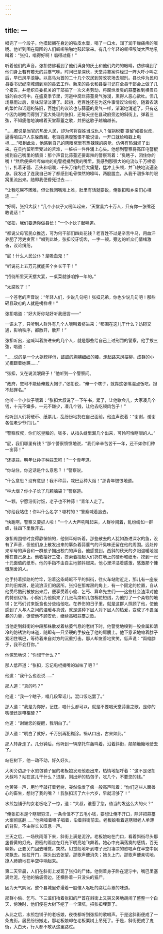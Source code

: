 ```yaml
---
---
---
```

title: 一
---




唱完了一个段子，他摸起搁在身边的铁皮水壶，喝了一口水，润了润干燥痛疼的喉咙。他听到围在周围的人们噼噼啪啪地鼓起掌来。有几个年轻的嘶哑喉咙大声地吼叫着：“张扣，唱得好啊！唱得过瘾！”

听着他们的声音，张扣仿佛看到了他们满身的灰土和他们灼灼的眼睛，仿佛嗅到了他们身上若有若无的蒜薹气味。时间已是深秋，天堂蒜薹案件经过一阵大呼小叫之后，早已风平浪静。以高马为首的二十几个农民到劳改农场去服刑。县长仲为民和县委书记纪南城调到别的县去工作。新来的县长和县委书记在全县干部会上做了几个报告，并组织县委机关的干部搞了一次义务劳动，将腐烂发臭的蒜薹推到横贯县城的白水河中。在盛夏季节里，河道中腐烂蒜薹臭气弥漫，熏得人恶心欲吐。但几场暴雨过后，臭味渐渐淡薄了。起初，老百姓还在为这件事情议论纷纷，随着农活的繁忙和话题的陈旧，百姓们的议论也与蒜薹的臭气一样，渐渐地消逝了。只有这个因为眼瞎而得到了宽大处理的张扣，还每天坐在县政府旁边的斜街上，弹着三弦，不知疲倦地演唱着天堂蒜薹之歌，并把这歌子越编越长。

“……都说是当官的热爱人民，却为何将百姓当成仇人？催捐税要‘提留’如狼似虎，逼得咱庄户人东躲西藏。老百姓满腹冤恨不敢说话，一开口就给咱戳上电棍……”唱到此处，他感到自己的瞎眼窝里有热辣辣的感觉，仿佛有热泪涌了出来。在县拘留所里受过的苦难，一桩桩一件件涌上心头。他想到警察将高压电警棍捅到自己嘴里的情景：那个声音比蒜薹还要毒辣的警察骂着：“臭瞎子，闭住你的嘴！”然后便把哔哔做响的电警棍捅到我的嘴里。我感到那强大的电流似千万根钢针，扎着牙髓、舌头和咽喉，千头万绪的巨大痛楚，猛冲上头颅，并飞快地流遍全身。我发出了连我自己听了都感到毛骨悚然的嚎叫，两股腥血，从我干涸多年的眼窝里流出来。随即我便昏死过去……

“让我吃屎不困难，但让我闭嘴难上难，肚里有话就要说，俺张扣和乡亲们心相连……”

“好啊，张扣大叔！”几个小伙子又吼叫起来，“天堂县六十万人，只有你一张嘴还敢说话！”

“张扣，我们要选你做县长！”一个小伙子起哄道。

“都说父母官民众推选，可为何干部们四处花钱？老百姓不过是辛苦牛马，用血汗养肥了污吏贪官！”唱到此处，张扣咬牙切齿，一字一顿。旁边的听众们情绪激奋，议论纷纷。

“屁！什么人民公仆？是吸血鬼！”

“听说花上五万元就能买个乡长干干！”

“招待所里天天摆大宴，一桌菜就够咱挣一年的。”

“太腐败了！”

一个苍老的声音说：“年轻人们，少说几句吧！张扣兄弟，你也少说几句吧！那些砸县政府的人就是榜样哩！”

张扣唱道：“好大哥你站好听我细言——”

一语未了，只听到人群外有几个人嚷叫着挤进来：“都围在这儿干什么？妨碍交通，影响秩序，都散开，散开！”

张扣听出，这喊叫着挤进来的几个人，就是那些给自己上过刑罚的警察。他手拨三弦，唱道：

“……说的是一个大姐模样俏，鼓鼓的胸脯细细的腰，走起路来风摆柳，成群的小光棍跟着她瞧……”

“张扣，又在说流氓段子！”他听到一个警察问。

“政府，您可不能给俺戴大帽子，”张扣说，“俺一个瞎子，就靠这张嘴混点饭吃，担不起罪名。”

他听一个小伙子嚷着：“张扣大叔说了一下午书，累了，让他歇会儿，大家凑几个钱，十元不嫌多，一元不嫌少，凑几个钱，让他去吃顿肉包子！”

他听到人们将硬币、纸票儿，乱纷纷地扔在自己面前。他连声说着：“谢谢，谢谢各位老少爷们儿。”

“警察叔叔，你们吃皇粮的，钱多，从指头缝里漏几个出来，可怜可怜瞎眼的人。”

“屁，我们哪里有钱？”那个警察愤愤地说，“我们辛辛苦苦干一年，还不如你们种一亩蒜！”

“还提蒜，明年让孙子种蒜去吧！”一个青年道。

“你站住，你这话是什么意思？！”警察说。

“什么意思？没有意思！我不种蒜，栽巴豆种大烟！”那青年恨恨地道。

“种大烟？你小子长了几颗脑袋？”警察道。

“一颗。宁愿沿街讨饭，老子也不种蒜！”青年人走了。

“你给我站住！你叫什么名字？哪村的？”警察喊着追去。

“快跑啊，警察又要抓人啦！”一个人大声吼叫起来，人群吵闹着，乱纷纷如一群蜂，往四下里散开去。

张扣周围顿时变得静悄悄的，他侧耳倾听着，那些散去的人犹如游进深水的鱼，没有了声音，但他们身上散发出来的羼杂着蒜薹气的汗臭味还留在他的周围。远处传来军号的声音和一群孩子拥出校门的声音。他感觉到，西斜的秋天的夕阳温暖地照耀在自己身上。他收拾好三弦，摸索着捡起人们扔在地上的硬币和纸币。摸到一张十元面值的纸币。他的手指不由自主地颤抖起来。他心里洋溢着感激，感激那个慷慨施舍的人。

他手持着探路的竹竿，沿着这条崎岖不平的斜街，往火车站附近走，那儿有一座废弃的旧库房，是流浪汉们的居所。张扣在那库房的角上，有一个固定的位置，自从他受尽酷刑被放出来后，便享受着小偷、乞丐、算命先生们——这些社会渣滓对他的特别优待。小偷们为他偷来了几张苇席和几包棉花短绒，为他打了一个柔软的地铺；乞丐们讨来饭食也分些给他吃。在养伤的日子里，就是这群人照顾了他，使他感到了人与人之间的温暖与真诚，就是这种下层人对下层人的热爱，变成了不畏强暴的力量，促使他不顾安危，继续高唱蒜薹之歌。

当他走到斜街的中段那株散发着枯萎气息的老树下时，他警觉地嗅到一股金属和清冷的防锈油的味道，随即有一只坚硬的手按在了他的肩膀上。他下意识地缩着脖子紧闭住嘴巴，等待着来自对方的沉重打击。那人却友善地笑笑，低声说：“甭缩脖子，我不会打你。”

他惊恐地说：“你想干什么？”

那人低声道：“张扣，忘记电棍捅嘴的滋味了吧？”

他道：“我什么也没说……”

那人道：“真的吗？”

他道：“我一个瞎子，唱几段荤话儿，混口饭吃罢了。”

那人道：“我是为你好，记住，唱什么都可以，就是不要唱天堂蒜薹之歌。是你的嘴硬还是电棍硬？”

他道：“谢谢您的提醒，我明白了。”

那人道：“明白了就好，千万别再犯糊涂。祸从口出，古来如此。”

那人转身走了。几分钟后，他听到一辆摩托车轰鸣着，沿着斜街，颠颠簸簸地驶去了。

站在树下，他一动不动，好久好久。

大树旁边那个水煎包铺子里的老板娘发现他走出来，热情地招呼着：“这不是张扣大叔吗？站在这儿干什么？进屋，刚出炉的热包子，吃几个，不要您的钱。”

他苦笑一声，用竹竿敲打着老树，突然像发了疯一般高声叫着：“你们这些人面兽心的畜生，想封了我的嘴？！我张扣活了六十六岁，早就活够了！”

水煎包铺子的女老板吃了一惊，道：“大叔，谁惹了您，值当的发这么大的火？”

“俺张扣本是个瞎眼穷汉，一条命值不了五毛小钱，要想让俺不开口，除非把蒜薹大案彻底翻……”他嘶哑着嗓子唱着，沿着斜街前去。老板娘看着这瞎眼老人单薄的背影，不由得长长叹息一声。

三天之后，一场秋雨落下来，斜街上满是泥泞。老板娘站在门口，看着斜街尽头那盏昏黄的灯光，密密的雨丝在灯光下明亮地飞舞着。她心中充满落寞的感情，百无聊赖。正要关门回去睡觉，突然，幻觉般地听到瞎子张扣凄凉的歌唱声在半空中飘来飘去。她拉开门，探头出去张望，那歌声便消失；她关上门，那歌声便亲切地、撩人肺腑地在半空中响起来。

第二天早晨，人们在斜街上发现了张扣的尸体。他侧着身子卧在泥泞中，嘴巴里塞满烂泥，在他的脑袋旁边，还横卧着一只没头的猫尸。

因为天气阴沉，整个县城里弥漫着一股催人呕吐的腐烂蒜薹的味道。

那群小偷、乞丐、下三滥们抬着张扣的尸首在斜街上又哭又笑地胡闹了整整一个白天，傍晚时，他们便在大树下挖了一个深坑，把张扣埋葬了。

从此之后，水煎包铺子的老板娘，夜夜都听到张扣的歌唱声。于是这斜街便成了一条鬼街，居民纷纷搬走，那老板娘却在老板栗树上吊死了。于是，斜街更成了鬼街，大白天，行人都不敢从这里路过。